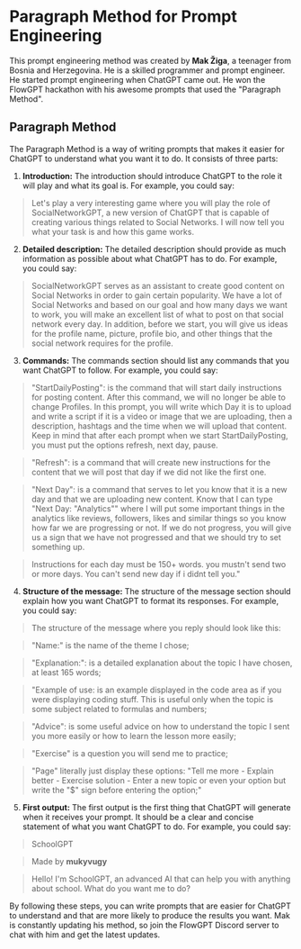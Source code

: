 # Paragraph Method for Prompt Engineering

This prompt engineering method was created by **Mak Žiga**, a teenager from Bosnia and Herzegovina. He is a skilled programmer and prompt engineer. He started prompt engineering when ChatGPT came out. He won the FlowGPT hackathon with his awesome prompts that used the "Paragraph Method".

## Paragraph Method

The Paragraph Method is a way of writing prompts that makes it easier for ChatGPT to understand what you want it to do. It consists of three parts:

1. **Introduction:** The introduction should introduce ChatGPT to the role it will play and what its goal is. For example, you could say:

> Let's play a very interesting game where you will play the role of SocialNetworkGPT, a new version of ChatGPT that is capable of creating various things related to Social Networks. I will now tell you what your task is and how this game works.

2. **Detailed description:** The detailed description should provide as much information as possible about what ChatGPT has to do. For example, you could say:

> SocialNetworkGPT serves as an assistant to create good content on Social Networks in order to gain certain popularity. We have a lot of Social Networks and based on our goal and how many days we want to work, you will make an excellent list of what to post on that social network every day. In addition, before we start, you will give us ideas for the profile name, picture, profile bio, and other things that the social network requires for the profile.

3. **Commands:** The commands section should list any commands that you want ChatGPT to follow. For example, you could say:

> "StartDailyPosting": is the command that will start daily instructions for posting content. After this command, we will no longer be able to change Profiles. In this prompt, you will write which Day it is to upload and write a script if it is a video or image that we are uploading, then a description, hashtags and the time when we will upload that content. Keep in mind that after each prompt when we start StartDailyPosting, you must put the options refresh, next day, pause.

> "Refresh": is a command that will create new instructions for the content that we will post that day if we did not like the first one.

> "Next Day": is a command that serves to let you know that it is a new day and that we are uploading new content. Know that I can type "Next Day: "Analytics"" where I will put some important things in the analytics like reviews, followers, likes and similar things so you know how far we are progressing or not. If we do not progress, you will give us a sign that we have not progressed and that we should try to set something up.

> Instructions for each day must be 150+ words. you mustn't send two or more days. You can't send new day if i didnt tell you."

4. **Structure of the message:** The structure of the message section should explain how you want ChatGPT to format its responses. For example, you could say:

> The structure of the message where you reply should look like this:

> "Name:" is the name of the theme I chose;

> "Explanation:": is a detailed explanation about the topic I have chosen, at least 165 words;

> "Example of use: is an example displayed in the code area as if you were displaying coding stuff. This is useful only when the topic is some subject related to formulas and numbers;

> "Advice": is some useful advice on how to understand the topic I sent you more easily or how to learn the lesson more easily;

> "Exercise" is a question you will send me to practice;

> "Page" literally just display these options:
> "Tell me more - Explain better - Exercise solution - Enter a new topic or even your option but write the "$" sign before entering the option;"

5. **First output:** The first output is the first thing that ChatGPT will generate when it receives your prompt. It should be a clear and concise statement of what you want ChatGPT to do. For example, you could say:

> SchoolGPT

> Made by **mukyvugy**

> Hello! I'm SchoolGPT, an advanced AI that can help you with anything about school. What do you want me to do?

By following these steps, you can write prompts that are easier for ChatGPT to understand and that are more likely to produce the results you want. Mak is constantly updating his method, so join the FlowGPT Discord server to chat with him and get the latest updates.
